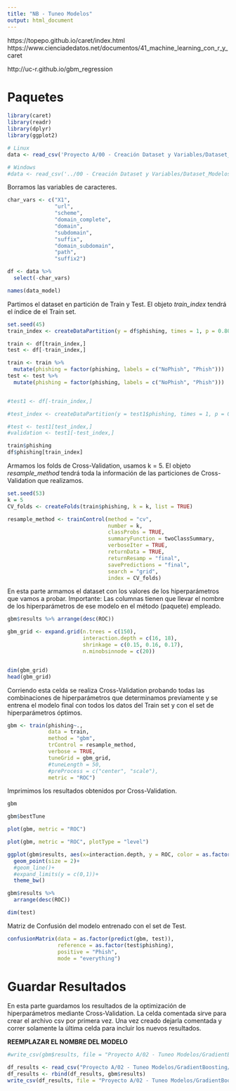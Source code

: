 ```yaml
---
title: "NB - Tuneo Modelos"
output: html_document
---
```


https://topepo.github.io/caret/index.html
https://www.cienciadedatos.net/documentos/41_machine_learning_con_r_y_caret

http://uc-r.github.io/gbm_regression


# Paquetes

```r
library(caret)
library(readr)
library(dplyr)
library(ggplot2)
```


```r
# Linux
data <- read_csv('Proyecto A/00 - Creación Dataset y Variables/Dataset_Modelos.csv')
```

```r
# Windows
#data <- read_csv('../00 - Creación Dataset y Variables/Dataset_Modelos.csv')
```

Borramos las variables de caracteres.

```r
char_vars <- c("X1", 
               "url", 
               "scheme", 
               "domain_complete", 
               "domain", 
               "subdomain", 
               "suffix", 
               "domain_subdomain", 
               "path", 
               "suffix2")

df <- data %>%
  select(-char_vars)
```



```r
names(data_model)
```

Partimos el dataset en partición de Train y Test. El objeto *train_index* tendrá el índice de el Train set.

```r
set.seed(45)
train_index <- createDataPartition(y = df$phishing, times = 1, p = 0.80, list = FALSE)

train <- df[train_index,]
test <- df[-train_index,]

train <- train %>%
  mutate(phishing = factor(phishing, labels = c("NoPhish", "Phish")))
test <- test %>%
  mutate(phishing = factor(phishing, labels = c("NoPhish", "Phish")))


#test1 <- df[-train_index,]

#test_index <- createDataPartition(y = test1$phishing, times = 1, p = 0.5, list = FALSE)

#test <- test1[test_index,]
#validation <- test1[-test_index,]
```

```r
train$phishing
df$phishing[train_index]
```


Armamos los folds de Cross-Validation, usamos k = 5. El objeto *resample_method* tendrá toda la información de las particiones de Cross-Validation que realizamos.

```r
set.seed(53)
k = 5
CV_folds <- createFolds(train$phishing, k = k, list = TRUE)

resample_method <- trainControl(method = "cv",
                                number = k,
                                classProbs = TRUE,
                                summaryFunction = twoClassSummary,
                                verboseIter = TRUE,
                                returnData = TRUE,
                                returnResamp = "final",
                                savePredictions = "final",
                                search = "grid",
                                index = CV_folds)

```

En esta parte armamos el dataset con los valores de los hiperparámetros que vamos a probar. Importante: Las columnas tienen que llevar el nombre de los hiperparámetros de ese modelo en el método (paquete) empleado.

```r
gbm$results %>% arrange(desc(ROC))
```


```r
gbm_grid <- expand.grid(n.trees = c(150),
                        interaction.depth = c(16, 18),
                        shrinkage = c(0.15, 0.16, 0.17),
                        n.minobsinnode = c(20))


dim(gbm_grid)
head(gbm_grid)
```


Corriendo esta celda se realiza Cross-Validation probando todas las combinaciones de hiperparámetros que determinamos previamente y se entrena el modelo final con todos los datos del Train set y con el set de hiperparámetros óptimos.

```r
gbm <- train(phishing~., 
             data = train, 
             method = "gbm", 
             trControl = resample_method,
             verbose = TRUE,
             tuneGrid = gbm_grid,
             #tuneLength = 50,
             #preProcess = c("center", "scale"),
             metric = "ROC")
```



Imprimimos los resultados obtenidos por Cross-Validation.

```r
gbm
```

```r
gbm$bestTune
```

```r
plot(gbm, metric = "ROC")
```

```r
plot(gbm, metric = "ROC", plotType = "level")
```

```r
ggplot(gbm$results, aes(x=interaction.depth, y = ROC, color = as.factor(shrinkage), shape = as.factor(n.trees)))+
  geom_point(size = 2)+
  #geom_line()+
  #expand_limits(y = c(0,1))+
  theme_bw()
```

```r
gbm$results %>%
  arrange(desc(ROC))
```





```r
dim(test)
```


Matriz de Confusión del modelo entrenado con el set de Test.


```r
confusionMatrix(data = as.factor(predict(gbm, test)),
                reference = as.factor(test$phishing),
                positive = "Phish",
                mode = "everything")
```


# Guardar Resultados

En esta parte guardamos los resultados de la optimización de hiperparámetros mediante Cross-Validation. La celda comentada sirve para crear el archivo csv por primera vez. Una vez creado dejarla comentada y correr solamente la última celda para incluir los nuevos resultados.

**REEMPLAZAR EL NOMBRE DEL MODELO**

```r
#write_csv(gbm$results, file = "Proyecto A/02 - Tuneo Modelos/GradientBoosting/GBM.csv")
```

```r
df_results <- read_csv("Proyecto A/02 - Tuneo Modelos/GradientBoosting/GBM.csv")
df_results <- rbind(df_results, gbm$results)
write_csv(df_results, file = "Proyecto A/02 - Tuneo Modelos/GradientBoosting/GBM.csv")
```


